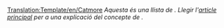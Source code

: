 [[Translation:Template/en/Catmore]]
<noinclude></noinclude>
''Aquesta és una llista de {{PAGENAME}}. Llegir l'[[en/{{PAGENAME}}|article principal]] per a una explicació del concepte de {{PAGENAME}}.''
